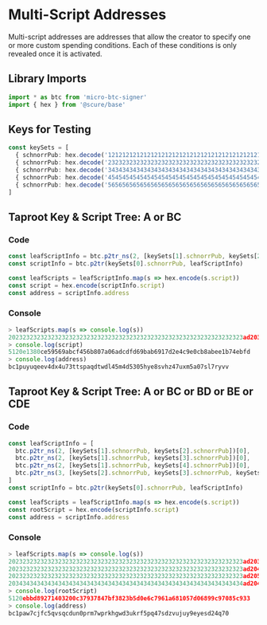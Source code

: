 # Multi-Script Addresses

Multi-script addresses are addresses that allow the creator to specify one or more custom spending conditions. Each of these conditions is only revealed once it is activated.

## Library Imports

```typescript
import * as btc from 'micro-btc-signer'
import { hex } from '@scure/base' 
```

## Keys for Testing

```typescript
const keySets = [
  { schnorrPub: hex.decode('1212121212121212121212121212121212121212121212121212121212121212') },
  { schnorrPub: hex.decode('2323232323232323232323232323232323232323232323232323232323232323') },
  { schnorrPub: hex.decode('3434343434343434343434343434343434343434343434343434343434343434') }
  { schnorrPub: hex.decode('4545454545454545454545454545454545454545454545454545454545454545') }
  { schnorrPub: hex.decode('5656565656565656565656565656565656565656565656565656565656565656') }
]
```

## Taproot Key & Script Tree: A or BC

### Code

```typescript
const leafScriptInfo = btc.p2tr_ns(2, [keySets[1].schnorrPub, keySets[2].schnorrPub])
const scriptInfo = btc.p2tr(keySets[0].schnorrPub, leafScriptInfo)

const leafScripts = leafScriptInfo.map(s => hex.encode(s.script))
const script = hex.encode(scriptInfo.script)
const address = scriptInfo.address
```

### Console

```typescript
> leafScripts.map(s => console.log(s))
202323232323232323232323232323232323232323232323232323232323232323ad203434343434343434343434343434343434343434343434343434343434343434ac
> console.log(script)
5120e1380ce59569abcf456b807a06adcdfd69bab6917d2e4c9e0cb8abee1b74ebfd
> console.log(address)
bc1puyuqeev4dx4u73ttspaqdtwdl45m4d5305hye8svhz47uxm5a07sl7ryvv
```

## Taproot Key & Script Tree: A or BC or BD or BE or CDE

### Code

```typescript
const leafScriptInfo = [
  btc.p2tr_ns(2, [keySets[1].schnorrPub, keySets[2].schnorrPub])[0],
  btc.p2tr_ns(2, [keySets[1].schnorrPub, keySets[3].schnorrPub])[0],
  btc.p2tr_ns(2, [keySets[1].schnorrPub, keySets[4].schnorrPub])[0],
  btc.p2tr_ns(3, [keySets[2].schnorrPub, keySets[3].schnorrPub, keySets[4].schnorrPub])[0],
]
const scriptInfo = btc.p2tr(keySets[0].schnorrPub, leafScriptInfo)

const leafScripts = leafScriptInfo.map(s => hex.encode(s.script))
const rootScript = hex.encode(scriptInfo.script)
const address = scriptInfo.address
```

### Console

```typescript
> leafScripts.map(s => console.log(s))
202323232323232323232323232323232323232323232323232323232323232323ad203434343434343434343434343434343434343434343434343434343434343434ac
202323232323232323232323232323232323232323232323232323232323232323ad204545454545454545454545454545454545454545454545454545454545454545ac
202323232323232323232323232323232323232323232323232323232323232323ad205656565656565656565656565656565656565656565656565656565656565656ac
203434343434343434343434343434343434343434343434343434343434343434ad204545454545454545454545454545454545454545454545454545454545454545ad205656565656565656565656565656565656565656565656565656565656565656ac
> console.log(rootScript)
5120ebbd89271403200c37937847bf3823b5d0e6c7961a681057d06899c97085c933
> console.log(address)
bc1paw7cjfc5qvsqcdun0prm7wprkhgwd3ukrf5pq47sdzvujuy9eyesd24q70
```
